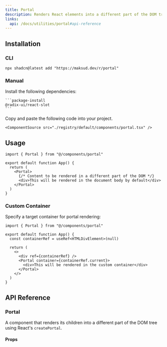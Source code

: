 ```yaml
---
title: Portal
description: Renders React elements into a different part of the DOM tree.
links:
  api: /docs/utilities/portal#api-reference
---
```


## Installation

### CLI

```package-install
npx shadcn@latest add "https://maksud.dev/r/portal"
```

### Manual

<Steps>
  <Step>
    Install the following dependencies:

    ```package-install
    @radix-ui/react-slot
    ```
  </Step>

  <Step>
    Copy and paste the following code into your project.

    <ComponentSource src="./registry/default/components/portal.tsx" />
  </Step>
</Steps>

## Usage

```tsx
import { Portal } from "@/components/portal"

export default function App() {
  return (
    <Portal>
      {/* Content to be rendered in a different part of the DOM */}
      <div>This will be rendered in the document body by default</div>
    </Portal>
  )
}
```

### Custom Container

Specify a target container for portal rendering:

```tsx
import { Portal } from "@/components/portal"

export default function App() {
  const containerRef = useRef<HTMLDivElement>(null)

  return (
    <>
      <div ref={containerRef} />
      <Portal container={containerRef.current}>
        <div>This will be rendered in the custom container</div>
      </Portal>
    </>
  )
}
```

## API Reference

### Portal

A component that renders its children into a different part of the DOM tree using React's `createPortal`.

#### Props

<AutoTypeTable
  path="./types/docs/utilities.ts"
  name="PortalProps"
/>
